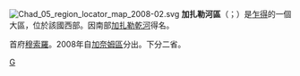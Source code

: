 {{Unreferenced|time=2022-01-24T03:28:08+00:00}}
[[File:Chad_05_region_locator_map_2008-02.svg|right]]
'''加扎勒河區'''（{{lang-ar|منطقة بحر الغزال}}；{{lang-fr|Région du Barh El Gazel}}）是[[乍得|乍得]]的一個大區，位於該國西部。因南部[[加扎勒乾河|加扎勒乾河]]得名。

首府[[穆索羅|穆索羅]]。2008年自[[加奈姆區|加奈姆區]]分出。下分二省。

{{查德行政區劃}}

[[Category:乍得行政區劃|G]]
